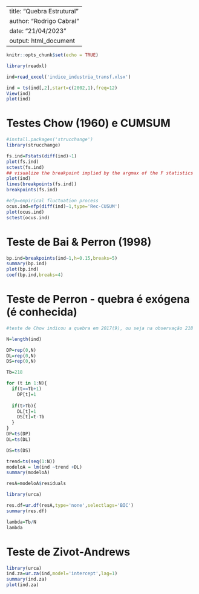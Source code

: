 ----
title: "Quebra Estrutural"
author: "Rodrigo Cabral"
date: "21/04/2023"
output: html_document
---

```r
knitr::opts_chunk$set(echo = TRUE)
```


```r
library(readxl)

ind=read_excel('indice_industria_transf.xlsx')

ind = ts(ind[,2],start=c(2002,1),freq=12)
View(ind)
plot(ind)
```

# Testes Chow (1960) e CUMSUM

```r
#install.packages('strucchange')
library(strucchange)

fs.ind=Fstats(diff(ind)~1)
plot(fs.ind)
sctest(fs.ind)
## visualize the breakpoint implied by the argmax of the F statistics
plot(ind)
lines(breakpoints(fs.ind))
breakpoints(fs.ind)

#efp=empirical fluctuation process
ocus.ind=efp(diff(ind)~1,type='Rec-CUSUM')
plot(ocus.ind)
sctest(ocus.ind)
```

# Teste de Bai & Perron (1998)

```r
bp.ind=breakpoints(ind~1,h=0.15,breaks=5)
summary(bp.ind)
plot(bp.ind)
coef(bp.ind,breaks=4)
```


# Teste de Perron - quebra é exógena (é conhecida)

```r
#teste de Chow indicou a quebra em 2017(9), ou seja na observação 218

N=length(ind)

DP=rep(0,N)
DL=rep(0,N)
DS=rep(0,N)

Tb=218

for (t in 1:N){
  if(t==Tb+1)
    DP[t]=1
  
  if(t>Tb){
    DL[t]=1
    DS[t]=t-Tb
  }
}
DP=ts(DP)
DL=ts(DL)

DS=ts(DS)

trend=ts(seq(1:N))
modeloA = lm(ind ~trend +DL)
summary(modeloA)

resA=modeloA$residuals

library(urca)

res.df=ur.df(resA,type='none',selectlags='BIC')
summary(res.df)

lambda=Tb/N
lambda
```

# Teste de Zivot-Andrews
```r
library(urca)
ind.za=ur.za(ind,model='intercept',lag=1)
summary(ind.za)
plot(ind.za)
```



















